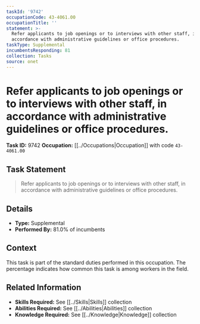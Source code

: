 ```yaml
---
taskId: '9742'
occupationCode: 43-4061.00
occupationTitle: ''
statement: >-
  Refer applicants to job openings or to interviews with other staff, in
  accordance with administrative guidelines or office procedures.
taskType: Supplemental
incumbentsResponding: 81
collection: Tasks
source: onet
---
```

# Refer applicants to job openings or to interviews with other staff, in accordance with administrative guidelines or office procedures.

**Task ID:** 9742
**Occupation:** [[../Occupations|Occupation]] with code `43-4061.00`

## Task Statement

> Refer applicants to job openings or to interviews with other staff, in accordance with administrative guidelines or office procedures.

## Details

- **Type:** Supplemental
- **Performed By:** 81.0% of incumbents

## Context

This task is part of the standard duties performed in this occupation. The percentage indicates how common this task is among workers in the field.

## Related Information

- **Skills Required:** See [[../Skills|Skills]] collection
- **Abilities Required:** See [[../Abilities|Abilities]] collection
- **Knowledge Required:** See [[../Knowledge|Knowledge]] collection
